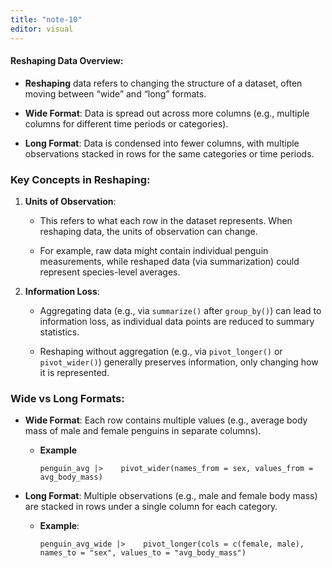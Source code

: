 ```yaml
---
title: "note-10"
editor: visual
---
```


#### **Reshaping Data Overview:**

-   **Reshaping** data refers to changing the structure of a dataset, often moving between "wide" and "long" formats.

-   **Wide Format**: Data is spread out across more columns (e.g., multiple columns for different time periods or categories).

-   **Long Format**: Data is condensed into fewer columns, with multiple observations stacked in rows for the same categories or time periods.

### **Key Concepts in Reshaping:**

1.  **Units of Observation**:

    -   This refers to what each row in the dataset represents. When reshaping data, the units of observation can change.

    -   For example, raw data might contain individual penguin measurements, while reshaped data (via summarization) could represent species-level averages.

2.  **Information Loss**:

    -   Aggregating data (e.g., via `summarize()` after `group_by()`) can lead to information loss, as individual data points are reduced to summary statistics.

    -   Reshaping without aggregation (e.g., via `pivot_longer()` or `pivot_wider()`) generally preserves information, only changing how it is represented.

### **Wide vs Long Formats**:

-   **Wide Format**: Each row contains multiple values (e.g., average body mass of male and female penguins in separate columns).

    -   **Example**

        `penguin_avg |>    pivot_wider(names_from = sex, values_from = avg_body_mass)`

-   **Long Format**: Multiple observations (e.g., male and female body mass) are stacked in rows under a single column for each category.

    -   **Example**:

        `penguin_avg_wide |>    pivot_longer(cols = c(female, male), names_to = "sex", values_to = "avg_body_mass")`

